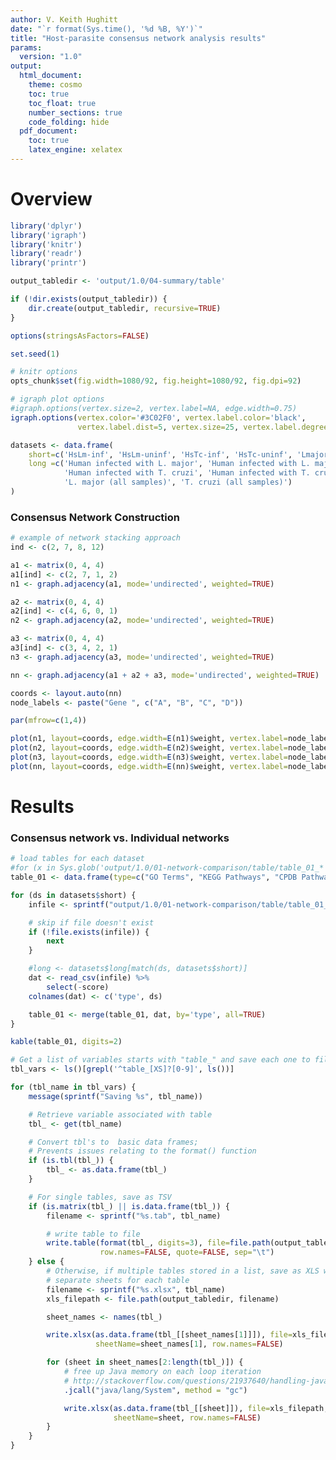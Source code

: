 ```yaml
---
author: V. Keith Hughitt
date: "`r format(Sys.time(), '%d %B, %Y')`"
title: "Host-parasite consensus network analysis results"
params:
  version: "1.0"
output:
  html_document:
    theme: cosmo
    toc: true
    toc_float: true
    number_sections: true
    code_folding: hide
  pdf_document:
    toc: true
    latex_engine: xelatex
---
```


Overview
========

```r
library('dplyr')
library('igraph')
library('knitr')
library('readr')
library('printr')

output_tabledir <- 'output/1.0/04-summary/table'

if (!dir.exists(output_tabledir)) {
    dir.create(output_tabledir, recursive=TRUE)
}

options(stringsAsFactors=FALSE)

set.seed(1)

# knitr options
opts_chunk$set(fig.width=1080/92, fig.height=1080/92, fig.dpi=92)

# igraph plot options
#igraph.options(vertex.size=2, vertex.label=NA, edge.width=0.75)
igraph.options(vertex.color='#3C02F0', vertex.label.color='black',
               vertex.label.dist=5, vertex.size=25, vertex.label.degree=2 * pi)
```

```r
datasets <- data.frame(
    short=c('HsLm-inf', 'HsLm-uninf', 'HsTc-inf', 'HsTc-uninf', 'Lmajor', 'Tcruzi'),
    long =c('Human infected with L. major', 'Human infected with L. major (uninfected samples)',
            'Human infected with T. cruzi', 'Human infected with T. cruzi (uninfected samples)',
            'L. major (all samples)', 'T. cruzi (all samples)')
)
```

### Consensus Network Construction

```r
# example of network stacking approach
ind <- c(2, 7, 8, 12)

a1 <- matrix(0, 4, 4)
a1[ind] <- c(2, 7, 1, 2)
n1 <- graph.adjacency(a1, mode='undirected', weighted=TRUE)

a2 <- matrix(0, 4, 4)
a2[ind] <- c(4, 6, 0, 1)
n2 <- graph.adjacency(a2, mode='undirected', weighted=TRUE)

a3 <- matrix(0, 4, 4)
a3[ind] <- c(3, 4, 2, 1)
n3 <- graph.adjacency(a3, mode='undirected', weighted=TRUE)

nn <- graph.adjacency(a1 + a2 + a3, mode='undirected', weighted=TRUE)

coords <- layout.auto(nn)
node_labels <- paste("Gene ", c("A", "B", "C", "D"))

par(mfrow=c(1,4))

plot(n1, layout=coords, edge.width=E(n1)$weight, vertex.label=node_labels)
plot(n2, layout=coords, edge.width=E(n2)$weight, vertex.label=node_labels)
plot(n3, layout=coords, edge.width=E(n3)$weight, vertex.label=node_labels)
plot(nn, layout=coords, edge.width=E(nn)$weight, vertex.label=node_labels)
```

Results
=======

### Consensus network vs. Individual networks

```r
# load tables for each dataset
#for (x in Sys.glob('output/1.0/01-network-comparison/table/table_01_*')) {
table_01 <- data.frame(type=c("GO Terms", "KEGG Pathways", "CPDB Pathways", "Marbach TF Genes"))

for (ds in datasets$short) {
    infile <- sprintf("output/1.0/01-network-comparison/table/table_01_%s.csv", tolower(ds))

    # skip if file doesn't exist
    if (!file.exists(infile)) {
        next
    }

    #long <- datasets$long[match(ds, datasets$short)]
    dat <- read_csv(infile) %>%
        select(-score)
    colnames(dat) <- c('type', ds)

    table_01 <- merge(table_01, dat, by='type', all=TRUE)
}

kable(table_01, digits=2)
```

```r
# Get a list of variables starts with "table_" and save each one to file
tbl_vars <- ls()[grepl('^table_[XS]?[0-9]', ls())]

for (tbl_name in tbl_vars) {
    message(sprintf("Saving %s", tbl_name))

    # Retrieve variable associated with table
    tbl_ <- get(tbl_name)

    # Convert tbl's to  basic data frames; 
    # Prevents issues relating to the format() function
    if (is.tbl(tbl_)) {
        tbl_ <- as.data.frame(tbl_)
    }

    # For single tables, save as TSV
    if (is.matrix(tbl_) || is.data.frame(tbl_)) {
        filename <- sprintf("%s.tab", tbl_name)

        # write table to file
        write.table(format(tbl_, digits=3), file=file.path(output_tabledir, filename),
                    row.names=FALSE, quote=FALSE, sep="\t")
    } else {
        # Otherwise, if multiple tables stored in a list, save as XLS with
        # separate sheets for each table
        filename <- sprintf("%s.xlsx", tbl_name)
        xls_filepath <- file.path(output_tabledir, filename)

        sheet_names <- names(tbl_)

        write.xlsx(as.data.frame(tbl_[[sheet_names[1]]]), file=xls_filepath,
                   sheetName=sheet_names[1], row.names=FALSE)

        for (sheet in sheet_names[2:length(tbl_)]) {
            # free up Java memory on each loop iteration
            # http://stackoverflow.com/questions/21937640/handling-java-lang-outofmemoryerror-when-writing-to-excel-from-r
            .jcall("java/lang/System", method = "gc")

            write.xlsx(as.data.frame(tbl_[[sheet]]), file=xls_filepath,
                       sheetName=sheet, row.names=FALSE)
        }
    }
}
```

